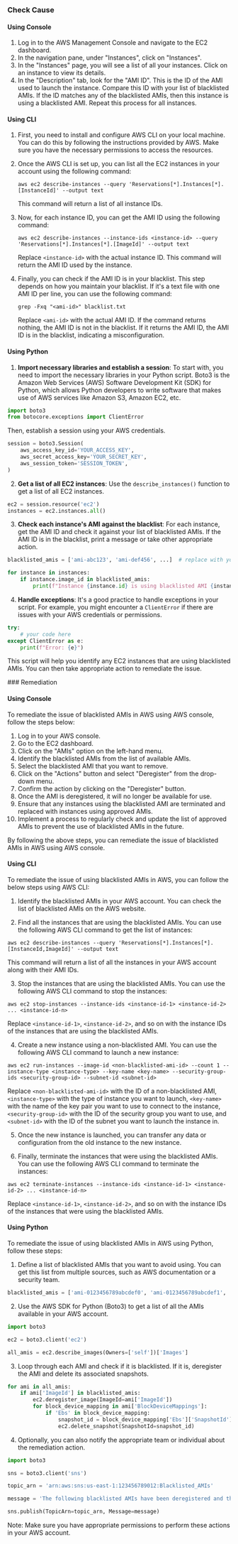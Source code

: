 

<Tabs><Tab title='Cause'>
### Check Cause

#### Using Console

1. Log in to the AWS Management Console and navigate to the EC2 dashboard.
2. In the navigation pane, under "Instances", click on "Instances".
3. In the "Instances" page, you will see a list of all your instances. Click on an instance to view its details.
4. In the "Description" tab, look for the "AMI ID". This is the ID of the AMI used to launch the instance. Compare this ID with your list of blacklisted AMIs. If the ID matches any of the blacklisted AMIs, then this instance is using a blacklisted AMI. Repeat this process for all instances.

#### Using CLI

1. First, you need to install and configure AWS CLI on your local machine. You can do this by following the instructions provided by AWS. Make sure you have the necessary permissions to access the resources.

2. Once the AWS CLI is set up, you can list all the EC2 instances in your account using the following command:

   ```
   aws ec2 describe-instances --query 'Reservations[*].Instances[*].[InstanceId]' --output text
   ```

   This command will return a list of all instance IDs.

3. Now, for each instance ID, you can get the AMI ID using the following command:

   ```
   aws ec2 describe-instances --instance-ids <instance-id> --query 'Reservations[*].Instances[*].[ImageId]' --output text
   ```

   Replace `<instance-id>` with the actual instance ID. This command will return the AMI ID used by the instance.

4. Finally, you can check if the AMI ID is in your blacklist. This step depends on how you maintain your blacklist. If it's a text file with one AMI ID per line, you can use the following command:

   ```
   grep -Fxq "<ami-id>" blacklist.txt
   ```

   Replace `<ami-id>` with the actual AMI ID. If the command returns nothing, the AMI ID is not in the blacklist. If it returns the AMI ID, the AMI ID is in the blacklist, indicating a misconfiguration.

#### Using Python

1. **Import necessary libraries and establish a session**: To start with, you need to import the necessary libraries in your Python script. Boto3 is the Amazon Web Services (AWS) Software Development Kit (SDK) for Python, which allows Python developers to write software that makes use of AWS services like Amazon S3, Amazon EC2, etc. 

```python
import boto3
from botocore.exceptions import ClientError
```
Then, establish a session using your AWS credentials.

```python
session = boto3.Session(
    aws_access_key_id='YOUR_ACCESS_KEY',
    aws_secret_access_key='YOUR_SECRET_KEY',
    aws_session_token='SESSION_TOKEN',
)
```

2. **Get a list of all EC2 instances**: Use the `describe_instances()` function to get a list of all EC2 instances.

```python
ec2 = session.resource('ec2')
instances = ec2.instances.all()
```

3. **Check each instance's AMI against the blacklist**: For each instance, get the AMI ID and check it against your list of blacklisted AMIs. If the AMI ID is in the blacklist, print a message or take other appropriate action.

```python
blacklisted_amis = ['ami-abc123', 'ami-def456', ...]  # replace with your actual blacklisted AMIs

for instance in instances:
    if instance.image_id in blacklisted_amis:
        print(f"Instance {instance.id} is using blacklisted AMI {instance.image_id}")
```

4. **Handle exceptions**: It's a good practice to handle exceptions in your script. For example, you might encounter a `ClientError` if there are issues with your AWS credentials or permissions.

```python
try:
    # your code here
except ClientError as e:
    print(f"Error: {e}")
```

This script will help you identify any EC2 instances that are using blacklisted AMIs. You can then take appropriate action to remediate the issue.

</Tab>

<Tab title='Remediation'>
### Remediation

#### Using Console

To remediate the issue of blacklisted AMIs in AWS using AWS console, follow the steps below:

1. Log in to your AWS console.
2. Go to the EC2 dashboard.
3. Click on the "AMIs" option on the left-hand menu.
4. Identify the blacklisted AMIs from the list of available AMIs.
5. Select the blacklisted AMI that you want to remove.
6. Click on the "Actions" button and select "Deregister" from the drop-down menu.
7. Confirm the action by clicking on the "Deregister" button.
8. Once the AMI is deregistered, it will no longer be available for use.
9. Ensure that any instances using the blacklisted AMI are terminated and replaced with instances using approved AMIs.
10. Implement a process to regularly check and update the list of approved AMIs to prevent the use of blacklisted AMIs in the future.

By following the above steps, you can remediate the issue of blacklisted AMIs in AWS using AWS console.

#### Using CLI

To remediate the issue of using blacklisted AMIs in AWS, you can follow the below steps using AWS CLI:

1. Identify the blacklisted AMIs in your AWS account. You can check the list of blacklisted AMIs on the AWS website.

2. Find all the instances that are using the blacklisted AMIs. You can use the following AWS CLI command to get the list of instances:

```
aws ec2 describe-instances --query 'Reservations[*].Instances[*].[InstanceId,ImageId]' --output text
```

This command will return a list of all the instances in your AWS account along with their AMI IDs.

3. Stop the instances that are using the blacklisted AMIs. You can use the following AWS CLI command to stop the instances:

```
aws ec2 stop-instances --instance-ids <instance-id-1> <instance-id-2> ... <instance-id-n>
```

Replace `<instance-id-1>`, `<instance-id-2>`, and so on with the instance IDs of the instances that are using the blacklisted AMIs.

4. Create a new instance using a non-blacklisted AMI. You can use the following AWS CLI command to launch a new instance:

```
aws ec2 run-instances --image-id <non-blacklisted-ami-id> --count 1 --instance-type <instance-type> --key-name <key-name> --security-group-ids <security-group-id> --subnet-id <subnet-id>
```

Replace `<non-blacklisted-ami-id>` with the ID of a non-blacklisted AMI, `<instance-type>` with the type of instance you want to launch, `<key-name>` with the name of the key pair you want to use to connect to the instance, `<security-group-id>` with the ID of the security group you want to use, and `<subnet-id>` with the ID of the subnet you want to launch the instance in.

5. Once the new instance is launched, you can transfer any data or configuration from the old instance to the new instance.

6. Finally, terminate the instances that were using the blacklisted AMIs. You can use the following AWS CLI command to terminate the instances:

```
aws ec2 terminate-instances --instance-ids <instance-id-1> <instance-id-2> ... <instance-id-n>
```

Replace `<instance-id-1>`, `<instance-id-2>`, and so on with the instance IDs of the instances that were using the blacklisted AMIs.

#### Using Python

To remediate the issue of using blacklisted AMIs in AWS using Python, follow these steps:

1. Define a list of blacklisted AMIs that you want to avoid using. You can get this list from multiple sources, such as AWS documentation or a security team.

```python
blacklisted_amis = ['ami-0123456789abcdef0', 'ami-0123456789abcdef1', 'ami-0123456789abcdef2']
```

2. Use the AWS SDK for Python (Boto3) to get a list of all the AMIs available in your AWS account.

```python
import boto3

ec2 = boto3.client('ec2')

all_amis = ec2.describe_images(Owners=['self'])['Images']
```

3. Loop through each AMI and check if it is blacklisted. If it is, deregister the AMI and delete its associated snapshots.

```python
for ami in all_amis:
    if ami['ImageId'] in blacklisted_amis:
        ec2.deregister_image(ImageId=ami['ImageId'])
        for block_device_mapping in ami['BlockDeviceMappings']:
            if 'Ebs' in block_device_mapping:
                snapshot_id = block_device_mapping['Ebs']['SnapshotId']
                ec2.delete_snapshot(SnapshotId=snapshot_id)
```

4. Optionally, you can also notify the appropriate team or individual about the remediation action.

```python
import boto3

sns = boto3.client('sns')

topic_arn = 'arn:aws:sns:us-east-1:123456789012:Blacklisted_AMIs'

message = 'The following blacklisted AMIs have been deregistered and their associated snapshots have been deleted: {}'.format(blacklisted_amis)

sns.publish(TopicArn=topic_arn, Message=message)
```

Note: Make sure you have appropriate permissions to perform these actions in your AWS account.


</Tab>
</Tabs>